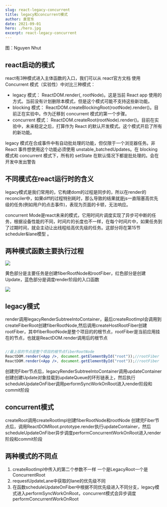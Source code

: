 ```yaml
---
slug: react-legacy-concurrent
title: legacy和concurrent模式
author: 袁官东
date: 2021-09-01
hero: ./hero.jpg
excerpt: react-legacy-concurrent
---
```

<div className={'img-desc'}>图：Nguyen Nhut</div>


## react启动的模式


react有3种模式进入主体函数的入口，我们可以从 react官方文档 使用 Concurrent 模式（实验性）中对比三种模式：

* legacy 模式： ReactDOM.render(<App />, rootNode)。这是当前 React app 使用的方式。当前没有计划删除本模式，但是这个模式可能不支持这些新功能。
* blocking 模式： ReactDOM.createBlockingRoot(rootNode).render(<App />)。目前正在实验中。作为迁移到 concurrent 模式的第一个步骤。
* concurrent 模式： ReactDOM.createRoot(rootNode).render(<App />)。目前在实验中，未来稳定之后，打算作为 React 的默认开发模式。这个模式开启了所有的新功能。


legacy 模式在合成事件中有自动批处理的功能，但仅限于一个浏览器任务。非 React 事件想使用这个功能必须使用 unstable_batchedUpdates。在 blocking 模式和 concurrent 模式下，所有的 setState 在默认情况下都是批处理的。会在开发中发出警告


## 不同模式在react运行时的含义
legacy模式是我们常用的，它构建dom的过程是同步的，所以在render的reconciler中，如果diff的过程特别耗时，那么导致的结果就是js一直阻塞高优先级的任务(例如用户的点击事件)，表现为页面的卡顿，无法响应。

concurrent Mode是react未来的模式，它用时间片调度实现了异步可中断的任务，根据设备性能的不同，时间片的长度也不一样，在每个时间片中，如果任务到了过期时间，就会主动让出线程给高优先级的任务。这部分将在第15节 scheduler&lane模型 。


## 两种模式函数主要执行过程

<img src="./legcay.png"/> 

黄色部分是主要任务是创建fiberRootNode和rootFiber，红色部分是创建Update，蓝色部分是调度render阶段的入口函数

<img src="./legcay.jpg"/>


## legacy模式
render调用legacyRenderSubtreeIntoContainer，最后createRootImpl会调用到createFiberRoot创建fiberRootNode,然后调用createHostRootFiber创建rootFiber，其中fiberRootNode是整个项目的的根节点，rootFiber是当前应用挂在的节点，也就是ReactDOM.render调用后的根节点


```jsx

//最上层的节点是整个项目的根节点fiberRootNode
ReactDOM.render(<App />, document.getElementById("root"));//rootFiber
ReactDOM.render(<App />, document.getElementById("root"));//rootFiber

```

创建完Fiber节点后，legacyRenderSubtreeIntoContainer调用updateContainer创建创建Update对象挂载到updateQueue的环形链表上，然后执行scheduleUpdateOnFiber调用performSyncWorkOnRoot进入render阶段和commit阶段


## concurrent模式
createRoot调用createRootImpl创建fiberRootNode和rootNode
创建完Fiber节点后，调用ReactDOMRoot.prototype.render执行updateContainer，然后scheduleUpdateOnFiber异步调度performConcurrentWorkOnRoot进入render阶段和commit阶段


## 两种模式的不同点

1. createRootImpl中传入的第二个参数不一样 一个是LegacyRoot一个是ConcurrentRoot
2. requestUpdateLane中获取的lane的优先级不同
3. 在函数scheduleUpdateOnFiber中根据不同优先级进入不同分支，legacy模式进入performSyncWorkOnRoot，concurrent模式会异步调度performConcurrentWorkOnRoot


